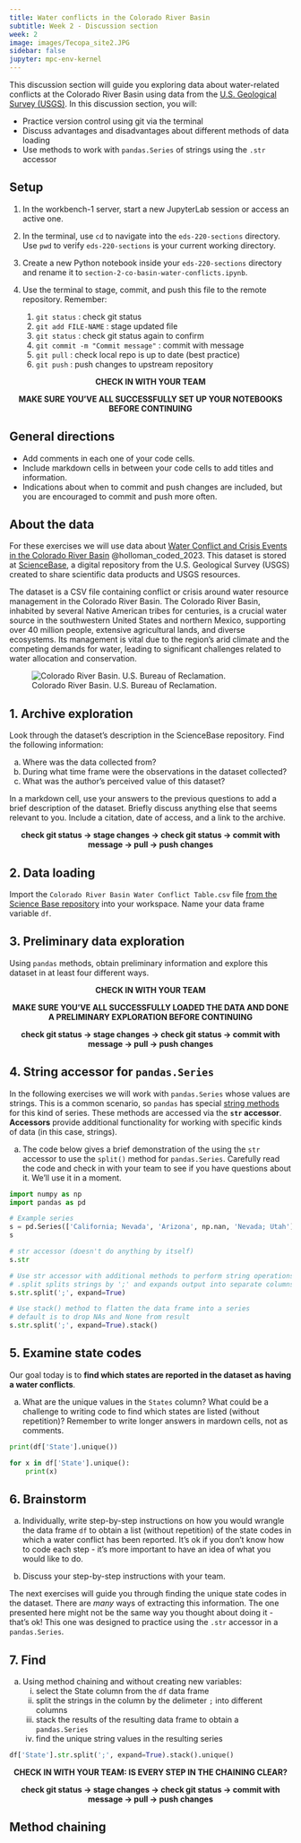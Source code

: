 ```yaml
---
title: Water conflicts in the Colorado River Basin
subtitle: Week 2 - Discussion section
week: 2
image: images/Tecopa_site2.JPG
sidebar: false
jupyter: mpc-env-kernel
---
```


This discussion section will guide you exploring data about water-related conflicts at the Colorado River Basin using data from the [U.S. Geological Survey (USGS)](https://www.usgs.gov). In this discussion section, you will:

- Practice version control using git via the terminal
- Discuss advantages and disadvantages about different methods of data loading
- Use methods to work with `pandas.Series` of strings using the `.str` accessor

## Setup

:::{.callout-tip appearance="minimal"}
1. In the workbench-1 server, start a new JupyterLab session or access an active one.

2. In the terminal, use `cd` to navigate into the `eds-220-sections` directory. Use `pwd` to verify `eds-220-sections` is your current working directory.

3. Create a new Python notebook inside your `eds-220-sections` directory and rename it to `section-2-co-basin-water-conflicts.ipynb`. 

4. Use the terminal to stage, commit, and push this file to the remote repository. Remember:
    1. `git status` : check git status
    2. `git add FILE-NAME` : stage updated file
    3. `git status` : check git status again to confirm
    4. `git commit -m "Commit message"` : commit with message
    5. `git pull` : check local repo is up to date (best practice)
    5. `git push` : push changes to upstream repository

<p style="text-align: center;">
**CHECK IN WITH YOUR TEAM** 
</p>
<p style="text-align: center;">
**MAKE SURE YOU'VE ALL SUCCESSFULLY SET UP YOUR NOTEBOOKS BEFORE CONTINUING**
</p>
:::

## General directions
:::{.callout-tip appearance="minimal"}
- Add comments in each one of your code cells. 
- Include markdown cells in between your code cells to add titles and information.
- Indications about when to commit and push changes are included, but you are encouraged to commit and push more often. 
:::

## About the data
For these exercises we will use data about [Water Conflict and Crisis Events in the Colorado River Basin](https://www.sciencebase.gov/catalog/item/63acac09d34e92aad3ca1480) @holloman_coded_2023. This dataset is stored at [ScienceBase](https://www.sciencebase.gov/catalog/), a digital repository from the U.S. Geological Survey (USGS) created to share scientific data products and USGS resources. 

The dataset is a CSV file containing conflict or crisis around water resource management in the Colorado River Basin. 
The Colorado River Basin, inhabited by several Native American tribes for centuries, is a crucial water source in the southwestern United States and northern Mexico, supporting over 40 million people, extensive agricultural lands, and diverse ecosystems. 
Its management is vital due to the region's arid climate and the competing demands for water, leading to significant challenges related to water allocation and conservation. 

![Colorado River Basin.  U.S. Bureau of Reclamation. ](/discussion-sections-upcoming/images/co-river-basin.png)


## 1. Archive exploration
Look through the dataset's description in the ScienceBase repository. Find the following information:

a. Where was the data collected from?
<!-- 
articles from newspapers describing water-related events in geographic areas in the Basin
-->
b. During what time frame were the observations in the dataset collected?
<!--
2005-2021
-->
c. What was the author's perceived value of this dataset?
<!--
 examining crisis on a continual basis toward identification of hotspots from conflict, identifying primary stakeholders, and who experiences crises.
-->


In a markdown cell, use your answers to the previous questions to add a brief description of the dataset. Briefly discuss anything else that seems relevant to you. Include a citation, date of access, and a link to the archive. 

<p style="text-align: center;">
**check git status -> stage changes -> check git status -> commit with message -> pull -> push  changes**
</p>

<!-- 3 minutes -->
## 2. Data loading

<!--
a. In class we have (so far) loaded data into our workspace either by downloading the file and storing a copy of it in our computer or by accessing the file directly through a URL. With your team, discuss what are, in general, the advantages and disadvantages of these two methods of data access. 
-->

Import the `Colorado River Basin Water Conflict Table.csv` file [from the Science Base repository](https://www.sciencebase.gov/catalog/item/63acac09d34e92aad3ca1480) into your workspace. Name your data frame variable `df`.

<!--
```python
import pandas as pd

df = pd.read_csv('data/Colorado River Basin Water Conflict Table.csv')
df.head(5)
```
-->

## 3. Preliminary data exploration

Using `pandas` methods, obtain preliminary information and explore this dataset in at least four different ways.

<!--
```python
# df.head()
# df.shape
# df.columns
# df.Stakeholders.unique()
```

-->
<p style="text-align: center;">
**CHECK IN WITH YOUR TEAM** 
</p>
<p style="text-align: center;">
**MAKE SURE YOU'VE ALL SUCCESSFULLY LOADED THE DATA AND DONE A PRELIMINARY EXPLORATION BEFORE CONTINUING**
</p>

<p style="text-align: center;">
**check git status -> stage changes -> check git status -> commit with message -> pull -> push  changes**
</p>


## 4. String accessor for `pandas.Series`

In the following exercises we will work with `pandas.Series` whose values are strings. This is a common scenario, so `pandas` has special [string methods](https://pandas.pydata.org/docs/user_guide/text.html#string-methods) for this kind of series. These methods are accessed via the **`str` accessor**. **Accessors** provide additional functionality for working with specific kinds of data (in this case, strings). 


a. The code below gives a brief demonstration of the using the `str` accessor to use the `split()` method for `pandas.Series`. Carefully read the code and check in with your team to see if you have questions about it. We'll use it in a moment.

```python
import numpy as np
import pandas as pd 

# Example series
s = pd.Series(['California; Nevada', 'Arizona', np.nan, 'Nevada; Utah'])
s
```
```python
# str accessor (doesn't do anything by itself)
s.str
```
```python
# Use str accessor with additional methods to perform string operations
# .split splits strings by ';' and expands output into separate columns
s.str.split(';', expand=True)
```

```python
# Use stack() method to flatten the data frame into a series
# default is to drop NAs and None from result
s.str.split(';', expand=True).stack()
```


## 5. Examine state codes

Our goal today is to **find which states are reported in the dataset as having a water conflicts**. 

a. What are the unique values in the `States` column? What could be a challenge to writing code to find which states are listed (without repetition)? Remember to write longer answers in mardown cells, not as comments.

```python
print(df['State'].unique())
```

```python
for x in df['State'].unique():
    print(x)
```

## 6. Brainstorm

a. Individually, write step-by-step instructions on how you would wrangle the data frame `df` to obtain a list (without repetition) of the state codes in which a water conflict has been reported. It's ok if you don't know how to code each step - it's more important to have an idea of what you would like to do.

b. Discuss your step-by-step instructions with your team.

The next exercises will guide you through finding the unique state codes in the dataset. There are *many* ways of extracting this information. The one presented here might not be the same way you thought about doing it - that's ok! This one was designed to practice using the `.str` accessor in a `pandas.Series`.

<!--
## 7. Drop NAs

Use the `dropna()` method on the State column to create a new `pandas.Series` called `states` without NAs. Confirm there are no NAs in the new `states` series.

```python
states = df['State'].dropna()
states
```

```python
states.hasnans
```
-->

## 7. Find 
a. Using method chaining and without creating new variables:
    i. select the State column from the `df` data frame
    i. split the strings in the column by the delimeter `;` into different columns 
    ii. stack the results of the resulting data frame to obtain a `pandas.Series`
    iii. find the unique string values in the resulting series

```python
df['State'].str.split(';', expand=True).stack().unique()
```

<p style="text-align: center;">
**CHECK IN WITH YOUR TEAM: IS EVERY STEP IN THE CHAINING CLEAR?** 
</p>
<p style="text-align: center;">
**check git status -> stage changes -> check git status -> commit with message -> pull -> push  changes**
</p>



## Method chaining

<!--
```python
(df['State'].dropna()
            .str.split(';', expand=True)
            .stack()
            .str.strip()
            .value_counts()
            )
```
--> 